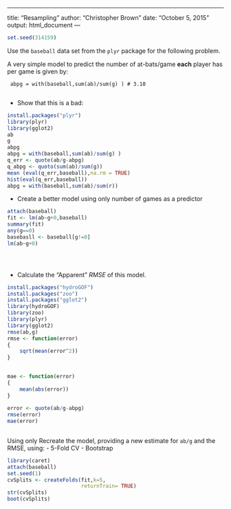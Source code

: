 
---

title: "Resampling"
author: "Christopher Brown"
date: "October 5, 2015"
output: html_document
---


```r
set.seed(314159)
```


Use the `baseball` data set from the `plyr` package for the following problem.

A very simple model to predict the number of at-bats/game **each** player has per game is given by: 
 
     abpg = with(baseball,sum(ab)/sum(g) ) # 3.10
     

- Show that this is a bad:

```r
install.packages("plyr")
library(plyr)
library(gglot2)
ab
g
abpg
abpg = with(baseball,sum(ab)/sum(g) )
q_err <- quote(ab/g-abpg)
q_abpg <- quoto(sum(ab)/sum(g))
mean (eval(q_err,baseball),na.rm = TRUE)
hist(eval(q_err,baseball))
abpg = with(baseball,sum(ab)/sum(r))

```



- Create a better model using only number of games as a predictor

```r
attach(baseball)
fit <- lm(ab~g+0,baseball)
summary(fit)
any(g==0)
basebasll <- baseball[g!=0]
lm(ab~g+0)





```


- Calculate the "Apparent" *RMSE* of this model.    

```r
install.packages("hydroGOF")
install.packages("zoo")
install.packages("gglot2")
library(hydroGOF)
library(zoo)
library(plyr)
library(gglot2)
rmse(ab,g)
rmse <- function(error)
{
    sqrt(mean(error^2))
}
 

mae <- function(error)
{
    mean(abs(error))
}
 
error <- quote(ab/g-abpg)
rmse(error)
mae(error)
 
```


Using only Recreate the model, providing a new estimate for `ab/g` and the RMSE, using:
- 5-Fold CV
- Bootstrap

```r
library(caret)
attach(baseball)
set.seed(1)
cvSplits <- createFolds(fit,k=5,
                        returnTrain= TRUE)
str(cvSplits)
boot(cvSplits)


```


